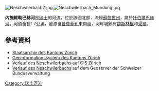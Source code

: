 {{Coord|47.43736|N|8.79702|E|display=title}}
[[Image:Neschwilerbach2.jpg|right]]
[[Image:Neschwilerbach_Mündung.jpg|right]]

'''內施維勒巴赫河'''是[[瑞士|瑞士]]的河流，位於該國北部，流經[[蘇黎世州|蘇黎世州]]，屬於[[托伯爾巴赫河_(特斯河支流)|托伯爾巴赫河]]，河道全長1.7公里，發源自[[普費菲孔|普費菲孔]]東南面，河畔城鎮有[[魏斯林根|魏斯林根]]和[[采爾_(蘇黎世州)|采爾]]。

==參考資料==
* [http://suche.staatsarchiv.djiktzh.ch/detail.aspx?ID=163968 Staatsarchiv des Kantons Zürich] {{Wayback|url=http://suche.staatsarchiv.djiktzh.ch/detail.aspx?ID=163968 |date=20210128102659 }}
* [http://maps.zh.ch Geoinformationssystem des Kantons Zürich] {{Wayback|url=http://maps.zh.ch/ |date=20190217202341 }}
* [http://maps.zh.ch/s/oghesnzv Verlauf des Neschwilerbachs] auf GIS Zürich
* [https://s.geo.admin.ch/6dd464f150 Verlauf des Neschwilerbachs] auf dem Geoserver der Schweizer Bundesverwaltung

{{Switzerland-geo-stub}}
[[Category:瑞士河流|Category:瑞士河流]]